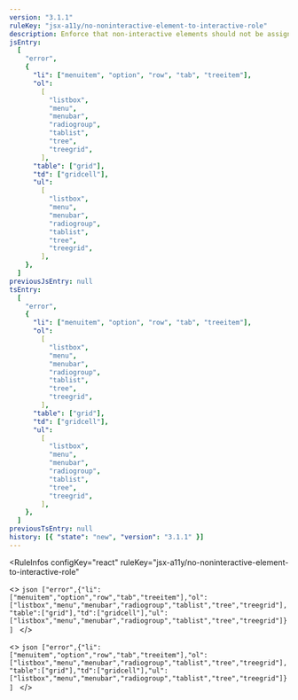 ```yaml
---
version: "3.1.1"
ruleKey: "jsx-a11y/no-noninteractive-element-to-interactive-role"
description: Enforce that non-interactive elements should not be assigned interactive roles
jsEntry:
  [
    "error",
    {
      "li": ["menuitem", "option", "row", "tab", "treeitem"],
      "ol":
        [
          "listbox",
          "menu",
          "menubar",
          "radiogroup",
          "tablist",
          "tree",
          "treegrid",
        ],
      "table": ["grid"],
      "td": ["gridcell"],
      "ul":
        [
          "listbox",
          "menu",
          "menubar",
          "radiogroup",
          "tablist",
          "tree",
          "treegrid",
        ],
    },
  ]
previousJsEntry: null
tsEntry:
  [
    "error",
    {
      "li": ["menuitem", "option", "row", "tab", "treeitem"],
      "ol":
        [
          "listbox",
          "menu",
          "menubar",
          "radiogroup",
          "tablist",
          "tree",
          "treegrid",
        ],
      "table": ["grid"],
      "td": ["gridcell"],
      "ul":
        [
          "listbox",
          "menu",
          "menubar",
          "radiogroup",
          "tablist",
          "tree",
          "treegrid",
        ],
    },
  ]
previousTsEntry: null
history: [{ "state": "new", "version": "3.1.1" }]
---
```


<RuleInfos 
  configKey="react" 
  ruleKey="jsx-a11y/no-noninteractive-element-to-interactive-role" 
>
  <>
    ```json
    ["error",{"li":["menuitem","option","row","tab","treeitem"],"ol":["listbox","menu","menubar","radiogroup","tablist","tree","treegrid"],"table":["grid"],"td":["gridcell"],"ul":["listbox","menu","menubar","radiogroup","tablist","tree","treegrid"]}]
    ```
  </>

  <>
    ```json
    ["error",{"li":["menuitem","option","row","tab","treeitem"],"ol":["listbox","menu","menubar","radiogroup","tablist","tree","treegrid"],"table":["grid"],"td":["gridcell"],"ul":["listbox","menu","menubar","radiogroup","tablist","tree","treegrid"]}]
    ```
  </>
</RuleInfos>
